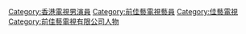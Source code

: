 {{Catnav|頁面分類|...|香港電視節目|香港電視劇|香港電視劇演員}}
{{Catnav|頁面分類|...|電視演員|各國電視演員|香港電視劇演員}}
{{Catnav|頁面分類|...|各國演員|各國電視演員|香港電視劇演員}}
{{Catnav|頁面分類|...|中国演员|香港演員|香港電視劇演員}}

[[Category:香港電視男演員|Category:香港電視男演員]]
[[Category:前佳藝電視藝員|Category:前佳藝電視藝員]]
[[Category:佳藝電視|Category:佳藝電視]]
[[Category:前佳藝電視有限公司人物|Category:前佳藝電視有限公司人物]]
